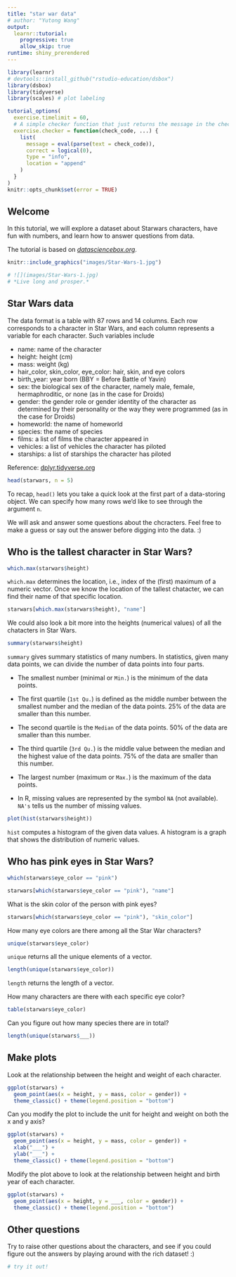 ```yaml
---
title: "star war data"
# author: "Yutong Wang"
output: 
  learnr::tutorial:
    progressive: true
    allow_skip: true
runtime: shiny_prerendered
---
```


```r
library(learnr) 
# devtools::install_github("rstudio-education/dsbox")
library(dsbox)
library(tidyverse)
library(scales) # plot labeling

tutorial_options(
  exercise.timelimit = 60,
  # A simple checker function that just returns the message in the check chunk
  exercise.checker = function(check_code, ...) {
    list(
      message = eval(parse(text = check_code)),
      correct = logical(0),
      type = "info",
      location = "append"
    )
  }
)
knitr::opts_chunk$set(error = TRUE)
```

## Welcome

In this tutorial, we will explore a dataset about Starwars characters, have fun 
with numbers, and learn how to answer questions from data. 


The tutorial is based on [_datasciencebox.org_](https://github.com/rstudio-education/datascience-box/blob/main/course-materials/application-exercises/ae-03-starwars-dataviz/starwars.qmd).

```r
knitr::include_graphics("images/Star-Wars-1.jpg")

# ![](images/Star-Wars-1.jpg)
# *Live long and prosper.*
```

## Star Wars data

The data format is a table with 87 rows and 14 columns. Each row corresponds to 
a character in Star Wars, and each column represents a variable for each character. 
Such variables include 

* name: name of the character
* height: height (cm)
* mass: weight (kg)
* hair_color, skin_color, eye_color: hair, skin, and eye colors
* birth_year: year born (BBY = Before Battle of Yavin)
* sex: the biological sex of the character, namely male, female, hermaphroditic, 
or none (as in the case for Droids)
* gender: the gender role or gender identity of the character as determined by their personality or the way they were programmed (as in the case for Droids)
* homeworld: the name of homeworld
* species: the name of species
* films: a list of films the character appeared in
* vehicles: a list of vehicles the character has piloted
* starships: a list of starships the character has piloted

Reference: [dplyr.tidyverse.org](https://dplyr.tidyverse.org/reference/starwars.html)

```r
head(starwars, n = 5)
```

To recap, `head()` lets you take a quick look at the first part of a data-storing 
object. We can specify how many rows we'd like to see through the argument `n`. 

We will ask and answer some questions about the chcracters. Feel free to make a 
guess or say out the answer before digging into the data. :)

## Who is the tallest character in Star Wars?

```r
which.max(starwars$height)
```

`which.max` determines the location, i.e., index of the (first) maximum of a 
numeric vector. Once we know the location of the tallest chatacter, we can find 
their name of that specific location. 

```r
starwars[which.max(starwars$height), "name"]
```

We could also look a bit more into the heights (numerical values) of all the 
chatacters in Star Wars. 

```r
summary(starwars$height)
```

`summary` gives summary statistics of many numbers. In statistics, given many 
data points, we can divide the number of data points into four parts. 

- The smallest number (minimal or `Min.`) is the minimum of the data points. 

- The first quartile (`1st Qu.`) is defined as the middle number between the 
smallest number and the median of the data points. $25\%$ of the data are smaller 
than this number. 

- The second quartile is the `Median` of the data points. $50\%$ of the data are 
smaller than this number.

- The third quartile (`3rd Qu.`) is the middle value between the median and the 
highest value of the data points. $75\%$ of the data are smaller 
than this number. 

- The largest number (maximum or `Max.`) is the maximum of the data points. 

- In R, missing values are represented by the symbol `NA` (not available). `NA's` 
tells us the number of missing values. 

```r
plot(hist(starwars$height))
```

`hist` computes a histogram of the given data values. A histogram is a graph that 
shows the distribution of numeric values. 

## Who has pink eyes in Star Wars? 

```r
which(starwars$eye_color == "pink")
```

```r
starwars[which(starwars$eye_color == "pink"), "name"]
```

What is the skin color of the person with pink eyes?
```r
starwars[which(starwars$eye_color == "pink"), "skin_color"]
```

How many eye colors are there among all the Star War characters?
```r
unique(starwars$eye_color)
```

`unique` returns all the unique elements of a vector. 

```r
length(unique(starwars$eye_color))
```

`length` returns the length of a vector. 

How many characters are there with each specific eye color?
```r
table(starwars$eye_color)
```

Can you figure out how many species there are in total?
```r
length(unique(starwars$___))
```

## Make plots

Look at the relationship between the height and weight of each character. 

```r
ggplot(starwars) +
  geom_point(aes(x = height, y = mass, color = gender)) +
  theme_classic() + theme(legend.position = "bottom")
```

Can you modify the plot to include the unit for height and weight on both the x and y axis? 
```r
ggplot(starwars) +
  geom_point(aes(x = height, y = mass, color = gender)) +
  xlab("___") +
  ylab("___") + 
  theme_classic() + theme(legend.position = "bottom")
```

Modify the plot above to look at the relationship between height and birth year of each character. 

```r
ggplot(starwars) +
  geom_point(aes(x = height, y = ___, color = gender)) +
  theme_classic() + theme(legend.position = "bottom")
```

## Other questions

Try to raise other questions about the characters, and see if you could figure out the answers by playing around with the rich dataset! :)

```r
# try it out! 
```



